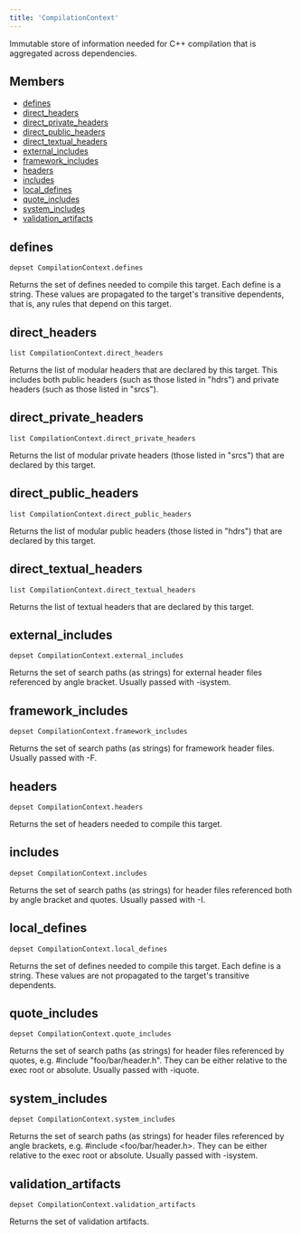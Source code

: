 ```yaml
---
title: 'CompilationContext'
---
```




Immutable store of information needed for C++ compilation that is aggregated across dependencies.

## Members

- [defines](#defines)
- [direct\_headers](#direct-headers)
- [direct\_private\_headers](#direct-private-headers)
- [direct\_public\_headers](#direct-public-headers)
- [direct\_textual\_headers](#direct-textual-headers)
- [external\_includes](#external-includes)
- [framework\_includes](#framework-includes)
- [headers](#headers)
- [includes](#includes)
- [local\_defines](#local-defines)
- [quote\_includes](#quote-includes)
- [system\_includes](#system-includes)
- [validation\_artifacts](#validation-artifacts)

## defines

```
depset CompilationContext.defines
```

 Returns the set of defines needed to compile this target. Each define is a string. These values are propagated to the target's transitive dependents, that is, any rules that depend on this target.



## direct\_headers

```
list CompilationContext.direct_headers
```

 Returns the list of modular headers that are declared by this target. This includes both public headers (such as those listed in "hdrs") and private headers (such as those listed in "srcs").



## direct\_private\_headers

```
list CompilationContext.direct_private_headers
```

 Returns the list of modular private headers (those listed in "srcs") that are declared by this target.



## direct\_public\_headers

```
list CompilationContext.direct_public_headers
```

 Returns the list of modular public headers (those listed in "hdrs") that are declared by this target.



## direct\_textual\_headers

```
list CompilationContext.direct_textual_headers
```

 Returns the list of textual headers that are declared by this target.



## external\_includes

```
depset CompilationContext.external_includes
```

 Returns the set of search paths (as strings) for external header files referenced by angle bracket. Usually passed with -isystem.



## framework\_includes

```
depset CompilationContext.framework_includes
```

 Returns the set of search paths (as strings) for framework header files. Usually passed with -F.



## headers

```
depset CompilationContext.headers
```

 Returns the set of headers needed to compile this target.



## includes

```
depset CompilationContext.includes
```

 Returns the set of search paths (as strings) for header files referenced both by angle bracket and quotes. Usually passed with -I.



## local\_defines

```
depset CompilationContext.local_defines
```

 Returns the set of defines needed to compile this target. Each define is a string. These values are not propagated to the target's transitive dependents.



## quote\_includes

```
depset CompilationContext.quote_includes
```

 Returns the set of search paths (as strings) for header files referenced by quotes, e.g. #include "foo/bar/header.h". They can be either relative to the exec root or absolute. Usually passed with -iquote.



## system\_includes

```
depset CompilationContext.system_includes
```

 Returns the set of search paths (as strings) for header files referenced by angle brackets, e.g. #include <foo/bar/header.h>. They can be either relative to the exec root or absolute. Usually passed with -isystem.



## validation\_artifacts

```
depset CompilationContext.validation_artifacts
```

 Returns the set of validation artifacts.
